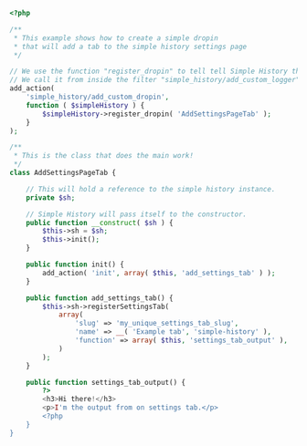 ```php
<?php

/**
 * This example shows how to create a simple dropin
 * that will add a tab to the simple history settings page
 */

// We use the function "register_dropin" to tell tell Simple History that our custom logger exists.
// We call it from inside the filter "simple_history/add_custom_logger".
add_action(
	'simple_history/add_custom_dropin',
	function ( $simpleHistory ) {
		$simpleHistory->register_dropin( 'AddSettingsPageTab' );
	}
);

/**
 * This is the class that does the main work!
 */
class AddSettingsPageTab {

	// This will hold a reference to the simple history instance.
	private $sh;

	// Simple History will pass itself to the constructor.
	public function __construct( $sh ) {
		$this->sh = $sh;
		$this->init();
	}

	public function init() {
		add_action( 'init', array( $this, 'add_settings_tab' ) );
	}

	public function add_settings_tab() {
		$this->sh->registerSettingsTab(
			array(
				'slug' => 'my_unique_settings_tab_slug',
				'name' => __( 'Example tab', 'simple-history' ),
				'function' => array( $this, 'settings_tab_output' ),
			)
		);
	}

	public function settings_tab_output() {
		?>
		<h3>Hi there!</h3>
		<p>I'm the output from on settings tab.</p>
		<?php
	}
}
```
